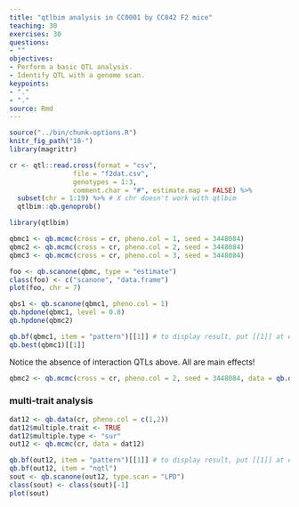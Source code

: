 ```yaml
---
title: "qtlbim analysis in CC0001 by CC042 F2 mice"
teaching: 30
exercises: 30
questions:
- ""
objectives:
- Perform a basic QTL analysis.
- Identify QTL with a genome scan.
keypoints:
- "."
- "."
source: Rmd
---
```


```r
source("../bin/chunk-options.R")
knitr_fig_path("18-")
library(magrittr)
```

```r
cr <- qtl::read.cross(format = "csv", 
                file = "f2dat.csv", 
                genotypes = 1:3, 
                comment.char = "#", estimate.map = FALSE) %>%
  subset(chr = 1:19) %>% # X chr doesn't work with qtlbim
  qtlbim::qb.genoprob()
```

```r
library(qtlbim)
```

```r
qbmc1 <- qb.mcmc(cross = cr, pheno.col = 1, seed = 3448084)
qbmc2 <- qb.mcmc(cross = cr, pheno.col = 2, seed = 3448084)
qbmc3 <- qb.mcmc(cross = cr, pheno.col = 3, seed = 3448084)

```

```r
foo <- qb.scanone(qbmc, type = "estimate")
class(foo) <- c("scanone", "data.frame")
plot(foo, chr = 7)
```
```r
qbs1 <- qb.scanone(qbmc1, pheno.col = 1)
qb.hpdone(qbmc1, level = 0.8)
qb.hpdone(qbmc2)
```

```r
qb.bf(qbmc1, item = "pattern")[[1]] # to display result, put [[1]] at end
qb.best(qbmc1)[[1]]
```

Notice the absence of interaction QTLs above. All are main effects!


```r
qbmc2 <- qb.mcmc(cross = cr, pheno.col = 2, seed = 3448084, data = qb.data(cr, pheno.col = 2, fixcov = 4:8))
```

### multi-trait analysis

```r
dat12 <- qb.data(cr, pheno.col = c(1,2))
dat12$multiple.trait <- TRUE
dat12$multiple.type <- "sur"
out12 <- qb.mcmc(cr, data = dat12)
```


```r
qb.bf(out12, item = "pattern")[[1]] # to display result, put [[1]] at end
qb.bf(out12, item = "nqtl")
sout <- qb.scanone(out12, type.scan = "LPD")
class(sout) <- class(sout)[-1]
plot(sout)
```


